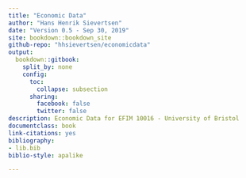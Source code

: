 --- 
title: "Economic Data"
author: "Hans Henrik Sievertsen"
date: "Version 0.5 - Sep 30, 2019"
site: bookdown::bookdown_site
github-repo: "hhsievertsen/economicdata"
output: 
  bookdown::gitbook:
    split_by: none
    config:
      toc:
        collapse: subsection
      sharing:
        facebook: false
        twitter: false
description: Economic Data for EFIM 10016 - University of Bristol
documentclass: book
link-citations: yes
bibliography:
- lib.bib
biblio-style: apalike

---
